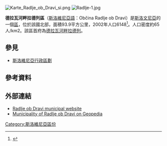 {{refimprove|time=2017-03-12T10:56:46+00:00}}
[[File:Karte_Radlje_ob_Dravi_si.png|thumb]]
[[File:Radlje-1.jpg|thumb]]

'''德拉瓦河畔拉德列區'''（[[斯洛維尼亞語|斯洛維尼亞語]]：Občina Radlje ob Dravi）是[[斯洛文尼亞|斯洛文尼亞]]的一個[[斯洛維尼亞行政區劃|區]]，位於該國北部，面積93.9平方公里，2002年人口6148<ref>{{Cite web |url=http://www.stat.si/popis2002/en/ |title=Statistical Office of the Republic of Slovenia, census of 2002 |accessdate=2017-03-12 |archive-date=2016-12-18 |archive-url=https://web.archive.org/web/20161218144633/http://www.stat.si/popis2002/en/ |dead-url=no }}</ref>。人口密度約65人/km2。該區首府為[[德拉瓦河畔拉德列|德拉瓦河畔拉德列]]。

==參見==
*[[斯洛維尼亞行政區劃|斯洛維尼亞行政區劃]]

==參考資料==
{{Reflist}}

==外部連結==
{{commons category-inline|Municipality of Radlje ob Dravi}}
* [http://www.radlje.si/ Radlje ob Dravi municipal website] {{Wayback|url=http://www.radlje.si/ |date=20210328091559 }}
* [http://www.geopedia.si/Geopedia_en.html#L408_F101_T105_vF_b4_x519345.71499999996_y160714.7965_s12 Municipality of Radlje ob Dravi on Geopedia] {{Wayback|url=http://www.geopedia.si/Geopedia_en.html#L408_F101_T105_vF_b4_x519345.71499999996_y160714.7965_s12 |date=20120620155109 }}

{{Slovenia-geo-stub}}
[[Category:斯洛維尼亞區份|Category:斯洛維尼亞區份]]